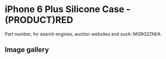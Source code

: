 
# iPhone 6 Plus Silicone Case - (PRODUCT)RED

Part number, for search engines, auction websites and such: MGRG2ZM/A

## Image gallery

<div style={{ width: '100%', maxWidth: '768px' }}>
<GalleryComponent
    images={[
      {
        original: "/everysource/MGRG2.webp",
        thumbnail: "/everypreview/MGRG2.webp",
      },
      {
        original: "/everysource/MGRG2_AV1_GOLD.webp",
        thumbnail: "/everypreview/MGRG2_AV1_GOLD.webp",
      },
      {
        original: "/everysource/MGRG2_AV1_SILVER.webp",
        thumbnail: "/everypreview/MGRG2_AV1_SILVER.webp",
      },
      {
        original: "/everysource/MGRG2_AV1_SPACE_GRAY.webp",
        thumbnail: "/everypreview/MGRG2_AV1_SPACE_GRAY.webp",
      },
      {
        original: "/everysource/MGRG2_AV2.webp",
        thumbnail: "/everypreview/MGRG2_AV2.webp",
      },
      {
        original: "/everysource/MGRG2_AV3.webp",
        thumbnail: "/everypreview/MGRG2_AV3.webp",
      },
      {
        original: "/everysource/MGRG2_AV4.webp",
        thumbnail: "/everypreview/MGRG2_AV4.webp",
      },
      {
        original: "/everysource/MGRG2_AV5.webp",
        thumbnail: "/everypreview/MGRG2_AV5.webp",
      }
    ]}
  />
</div>